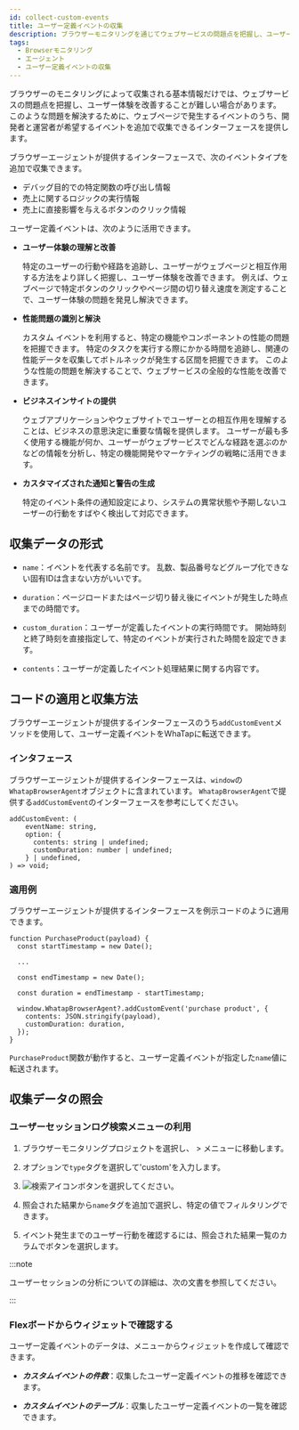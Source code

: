 ```yaml
---
id: collect-custom-events
title: ユーザー定義イベントの収集
description: ブラウザーモニタリングを通じてウェブサービスの問題点を把握し、ユーザー体験を改善するために、ウェブページで発生するイベントのうち、開発者と運営者が希望するイベントを追加で収集できるインターフェースを提供します。
tags:
  - Browserモニタリング
  - エージェント
  - ユーザー定義イベントの収集
---
```


ブラウザーのモニタリングによって収集される基本情報だけでは、ウェブサービスの問題点を把握し、ユーザー体験を改善することが難しい場合があります。 このような問題を解決するために、ウェブページで発生するイベントのうち、開発者と運営者が希望するイベントを追加で収集できるインターフェースを提供します。

ブラウザーエージェントが提供するインターフェースで、次のイベントタイプを追加で収集できます。

- デバッグ目的での特定関数の呼び出し情報
- 売上に関するロジックの実行情報
- 売上に直接影響を与えるボタンのクリック情報

ユーザー定義イベントは、次のように活用できます。

- **ユーザー体験の理解と改善**

  特定のユーザーの行動や経路を追跡し、ユーザーがウェブページと相互作用する方法をより詳しく把握し、ユーザー体験を改善できます。 例えば、ウェブページで特定ボタンのクリックやページ間の切り替え速度を測定することで、ユーザー体験の問題を発見し解決できます。

- **性能問題の識別と解決**

  カスタム イベントを利用すると、特定の機能やコンポーネントの性能の問題を把握できます。 特定のタスクを実行する際にかかる時間を追跡し、関連の性能データを収集してボトルネックが発生する区間を把握できます。 このような性能の問題を解決することで、ウェブサービスの全般的な性能を改善できます。

- **ビジネスインサイトの提供**

  ウェブアプリケーションやウェブサイトでユーザーとの相互作用を理解することは、ビジネスの意思決定に重要な情報を提供します。 ユーザーが最も多く使用する機能が何か、ユーザーがウェブサービスでどんな経路を選ぶのかなどの情報を分析し、特定の機能開発やマーケティングの戦略に活用できます。

- **カスタマイズされた通知と警告の生成**

  特定のイベント条件の通知設定により、システムの異常状態や予期しないユーザーの行動をすばやく検出して対応できます。

## 収集データの形式

- `name`：イベントを代表する名前です。 乱数、製品番号などグループ化できない固有IDは含まない方がいいです。

- `duration`：ページロードまたはページ切り替え後にイベントが発生した時点までの時間です。

- `custom_duration`：ユーザーが定義したイベントの実行時間です。 開始時刻と終了時刻を直接指定して、特定のイベントが実行された時間を設定できます。

- `contents`：ユーザーが定義したイベント処理結果に関する内容です。

## コードの適用と収集方法

ブラウザーエージェントが提供するインターフェースのうち`addCustomEvent`メソッドを使用して、ユーザー定義イベントをWhaTapに転送できます。

### インタフェース

ブラウザーエージェントが提供するインターフェースは、`window`の`WhatapBrowserAgent`オブジェクトに含まれています。 `WhatapBrowserAgent`で提供する`addCustomEvent`のインターフェースを参考にしてください。

```tsx title='Typescript'
addCustomEvent: (
    eventName: string,
    option: {
      contents: string | undefined;
      customDuration: number | undefined;
    } | undefined,
) => void;
```

### 適用例

ブラウザーエージェントが提供するインターフェースを例示コードのように適用できます。

```tsx title='Typescript'
function PurchaseProduct(payload) {
  const startTimestamp = new Date();

  ...

  const endTimestamp = new Date();

  const duration = endTimestamp - startTimestamp;

  window.WhatapBrowserAgent?.addCustomEvent('purchase product', {
    contents: JSON.stringify(payload),
    customDuration: duration,
  });
}
```

`PurchaseProduct`関数が動作すると、ユーザー定義イベントが指定した`name`値に転送されます。

## 収集データの照会

### ユーザーセッションログ検索メニューの利用

1. ブラウザーモニタリングプロジェクトを選択し、<Cmdname sid="side_analysis" className="uitext" /> > <Cmdname sid="side_userSessionEventSearch" className="uitext" />メニューに移動します。

2. <Cmdname sid="filter" className="uitext" />オプションで<code>type</code>タグを選択して'custom'を入力します。

   <ImgLang img='collect-custom-events-example01.png' desc='フィルタ検索' />

3. ![検索アイコン](/img/ico-btn-search.png)ボタンを選択してください。

4. 照会された結果から`name`タグを追加で選択し、特定の値でフィルタリングできます。

   <ImgLang img='collect-custom-events-example02.png' desc='フィルタ検索' />

5. イベント発生までのユーザー行動を確認するには、照会された結果一覧の<Cmdname sid="TTL07736" className="uitext" />カラムで<Cmdname sid="analysis" className="uitext" />ボタンを選択します。

   <ImgLang img='collect-custom-events-example03.png' desc='ユーザーセッション分析' />

:::note

ユーザーセッションの分析についての詳細は、次の文書を参照してください。

:::

### Flexボードからウィジェットで確認する

ユーザー定義イベントのデータは、<Cmdname sid="side_flexboard" className="uitext" />メニューからウィジェットを作成して確認できます。

<ImgLang img='browser-flexboard-custom-event-widget.png' desc='カスタムイベントウィジェット' />

- **_カスタムイベントの件数_**：収集したユーザー定義イベントの推移を確認できます。

- **_カスタムイベントのテーブル_**：収集したユーザー定義イベントの一覧を確認できます。
